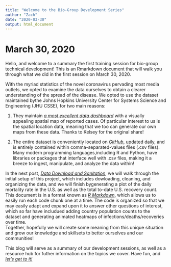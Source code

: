 ```yaml
---
title: "Welcome to the Bio-Group Development Series"
author: "Zach"
date: "2020-03-30"
output: html_document
---
```

    
    
# March 30, 2020
Hello, and welcome to a summary the first training session for bio-group technical
development!  This is an Rmarkdown document that will walk you through what we 
did in the first session on March 30, 2020.


With the myriad statistics of the novel coronavirus pervading most media outlets, 
we opted to examine the data ourselves to obtain a clearer understanding of the 
spread of the disease.  We opted to use the dataset maintained bythe Johns Hopkins 
University Center for Systems Science and Engineering (JHU CSSE), for two main
reasons:
    
    
1. They maintain [*a most excellent data dashboard*](https://www.arcgis.com/apps/opsdashboard/index.html#/bda7594740fd40299423467b48e9ecf6)
with a visually appealing spatial map of reported cases.
Of particular interest to us is the spatial location data, meaning that we too
can generate our own maps from these data.  Thanks to Kelsey for the original 
share!
     
2. The entire dataset is conveniently located on [*GitHub*](https://github.com/CSSEGISandData/COVID-19), 
updated daily, and is entirely contained within comma-separated-values files (.csv files).  
Many modern programming languages,including R and Python, have libraries or packages that 
interface well with .csv files, making it a breeze to ingest, manipulate, and 
analyze the data within!
                                                             
                                                             
In the next post, [*Data Download and Sanitation*](https://bioanalytics-cvo-quantumspatial.netlify.com/2020/03/30/data-download-and-sanitation-and-our-first-plot/), 
we will walk through the initial setup of this project, which includes dowloading, cleaning, and organizing the data, and we will finish bygenerating a plot of the daily mortality rate in the U.S. as well as the total 
to-date U.S. recovery count.  This document is in a format known as [*R Markdown*](https://rmarkdown.rstudio.com/),
which allows us to easily run each code chunk one at a time.  The code is 
organized so that we may easily adapt and expand upon it to answer other questions 
of interest, which so far have includued adding country population counts to the 
dataset and generating animated heatmaps of infections/deaths/recoveries over time.  
Together, hopefully we will create some meaning from this unique situation and 
grow our knowledge and skillsets to better ourselves and our communities! 

This blog will serve as a summary of our development sessions, as well as a resource
hub for futher information on the topics we cover.  Have fun, and 
[*let's get to it!*](https://bioanalytics-cvo-quantumspatial.netlify.com/2020/03/30/data-download-and-sanitation-and-our-first-plot/) 